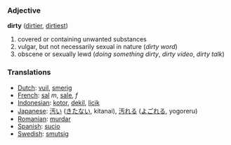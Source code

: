 === Adjective ===
'''dirty''' ([[dirtier]], [[dirtiest]])

#covered or containing unwanted substances
#vulgar, but not necessarily sexual in nature (''dirty word'')
#obscene or sexually lewd (''doing something dirty'', ''dirty video'', ''dirty talk'')

=== Translations ===
*[[Dutch]]: [[vuil]], [[smerig]]
*[[French]]: [[sal]] ''m'', [[sale]], ''f''
*[[Indonesian]]: [[kotor]], [[dekil]], [[licik]]
*[[Japanese]]: [[汚い]] ([[きたない]], kitanai), [[汚れる]] ([[よごれる]], yogoreru)
*[[Romanian]]: [[murdar]]
*[[Spanish]]: [[sucio]]
*[[Swedish]]: [[smutsig]]